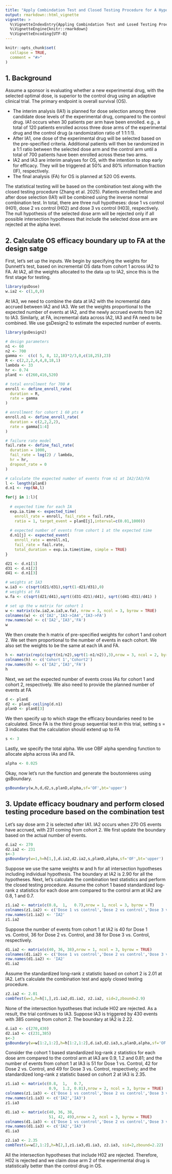 ```yaml
---
title: "Apply Combindation Test and Closed Testing Procedure for A Hypothetical Oncology Trial"
output: rmarkdown::html_vignette
vignette: >
  %\VignetteIndexEntry{Appling Combindation Test and Losed Testing Procedure for A Hypothetical Oncology Trial}
  %\VignetteEngine{knitr::rmarkdown}
  %\VignetteEncoding{UTF-8}
---
```


```r
knitr::opts_chunk$set(
  collapse = TRUE,
  comment = "#>"
)
```

## 1.  Background
Assume a sponsor is evaluating whether a new experimental drug, with the selected optimal dose, is superior to the control drug using an adaptive clinical trial. The primary endpoint is overall survival (OS). 

* The interim analysis (IA1) is planned for dose selection among three candidate dose levels of the experimental drug, compared to the control drug. IA1 occurs when 30 patients per arm have been enrolled. e.g., a total of 120 patients enrolled across three dose arms of the experimental drug and the control drug (a randomization ratio of 1:1:1:1).
*  After IA1, one dose of the experimental drug will be selected based on the pre-specified criteria. Additional patients will then be randomized in a 1:1 ratio between  the selected dose arm and the control arm until a total of 700 patients have been enrolled across these two arms.
*  IA2 and IA3 are interim analyses for OS, with the intention to stop early for efficacy. They will be triggered at 50% and 80% information fraction (IF), respectively.
 * The final analysis (FA) for OS is planned at 520 OS events. 

The statistical testing will be based on the combination test along with the closed testing procedure (Zhang et al. 2025). Patients enrolled before and after dose selection (IA1) will be combined using the inverse normal combination test. In total, there are three null hypotheses: dose 1 vs control (H01), dose 2 vs control (H02) and dose 3 vs control (H03), respectively. The null hypothesis of the selected dose arm will be rejected only if all possible intersection hypotheses that include the selected dose arm are rejected at the alpha level.

## 2.  Calculate OS efficacy boundary up to FA at the design satge 

First, let's set up the inputs. We begin by specifying the weights for Dunnett's test, based on incremental OS data from cohort 1 across IA2 to FA. At IA2, all the weights allocated to the data up to IA2, since this is the first stage for testing.    
```r
library(gsDose)
w.ia2 <- c(1,0,0)
```

At IA3, we need to combine the data at IA2 with the incremental data accrued between IA2 and IA3. We set the weights proportional to the expected number of events at IA2, and the newly accrued events from IA2 to IA3. Similarly, at FA, incremental data across IA2, IA3 and FA need to be combined. We use gsDesign2 to estimate the expected number of events.
```r
library(gsDesign2)

# design parameters
n1 <- 60
n2 <- 700
gamma <-  c(c( 5, 8, 12,18)*2/3,0,c(18,25),23)
R <- c(2,2,2,4,4,8,18,1)
lambda <- 33
hr <- 0.74
planE <- c(260,416,520)

# total enrollment for 700 #
enroll <- define_enroll_rate(
  duration = R,
  rate = gamma
)

# enrollment for cohort 1 60 pts #  
enroll.n1 <- define_enroll_rate(
  duration = c(2,2,2,2),
  rate = gamma[1:4]
)

# failure rate model
fail.rate <- define_fail_rate(
  duration = 1000,
  fail_rate = log(2) / lambda,
  hr = hr,
  dropout_rate = 0
)

# calculate the expected number of events from n1 at IA2/IA3/FA
l <- length(planE)
d.n1 <- rep(NA,l)

for(j in 1:l){
  
  # expected time for each IA
  exp.ia.time <- expected_time(
    enroll_rate = enroll, fail_rate = fail.rate,
    ratio = 1, target_event = planE[j],interval=c(0.01,1000))
  
  # expected number of events from cohort 1 at the expected time 
  d.n1[j] <- expected_event(
    enroll_rate = enroll.n1,
    fail_rate = fail.rate,
    total_duration = exp.ia.time$time, simple = TRUE)  
}

d21 <- d.n1[1]
d31 <- d.n1[2]
d41 <- d.n1[3]

# weights at IA3
w.ia3 <- c(sqrt(d21/d31),sqrt(1-d21/d31),0)
# weights at FA
w.fa <- c(sqrt(d21/d41),sqrt((d31-d21)/d41), sqrt((d41-d31)/d41) )

# set up the w matrix for cohort 1
w <- matrix(c(w.ia2,w.ia3,w.fa), nrow = 3, ncol = 3, byrow = TRUE)
colnames(w) <- c('IA2','IA3->IA4','IA3->FA')
row.names(w) <- c('IA2','IA3','FA')
w
```

We then create the h matrix of pre-specified weights for cohort 1 and cohort 2. We set them proportional to the number of events in each cohort. We also set the weights to be the same at each IA and FA.

```r
h <- matrix(rep(c(sqrt(n1/n2),sqrt(1-n1/n2)),3),nrow = 3, ncol = 2, byrow = TRUE)
colnames(h) <- c('Cohort 1','Cohort2')
row.names(h) <- c('IA2','IA3','FA')
h
```

Next, we set the expected number of events cross IAs for cohort 1 and cohort 2, respectively. We also need to provide the planned number of events at FA
```r
d <- planE 
d2 <- planE-ceiling(d.n1)
planD <- planE[3]
```
We then specify up to which stage the efficacy boundaries need to be calculated. Since FA is the third group sequential test in this trial, setting s = 3 indicates that the calculation should extend up to FA 
```r
s <- 3
```
Lastly, we specify the total alpha. We use OBF alpha spending function to allocate alpha across IAs and FA. 
```r
alpha <- 0.025
```
Okay, now let's run the function and generate the boutonnieres using gsBoundary. 
```r
gsBoundary(w,h,d,d2,s,planD,alpha,sf='OF',bt='upper')

```
## 3.  Update efficacy boudnary and perform closed testing procedure based on the combination test

Let's say dose arm 2 is selected after IA1. IA2 occurs when 270 OS events have accrued, with 231 coming from cohort 2. We first update the boundary based on the actual number of events.
```r
d.ia2 <- 270
d2.ia2 <- 231
s<-3
gsBoundary(w=1,h=h[1,],d.ia2,d2.ia2,s,planD,alpha,sf='OF',bt='upper')

```
Suppose we use the same weights w and h for all intersection hypotheses including individual hypothesis. The boundary at IA2 is 2.90 for all the hypotheses. Next, let's calculate the combination test statistics and perform the closed testing procedure. Assume the cohort 1 based standardized log-rank z statistics for each dose arm compared to the control arm at IA2 are 0.8, 1 and 0.7.  
```r
z1.ia2 <- matrix(c(0.8,  1,   0.7),nrow = 1, ncol = 3, byrow = T)
colnames(z1.ia2) <- c('Dose 1 vs control','Dose 2 vs control','Dose 3 vs control')
row.names(z1.ia2) <- 'IA2'
z1.ia2
```
Suppose the number of events from cohort 1 at IA2 is 40 for Dose 1 vs. Control, 36 for Dose 2 vs. Control, and 38 for Dose 3 vs. Control, respectively.
```r
d1.ia2 <- matrix(c(40, 36, 38),nrow = 1, ncol = 3, byrow = TRUE)
colnames(d1.ia2) <- c('Dose 1 vs control','Dose 2 vs control','Dose 3 vs control')
row.names(d1.ia2) <- 'IA2'
d1.ia2
```
Assume the standardized long-rank z statistic based on cohort 2 is 2.01 at IA2. Let's calculate the combination test and apply closed testing procedure. 
```r
z2.ia2 <- 2.01
combTest(w=1,h=h[1,],z1.ia2,d1.ia2, z2.ia2, sid=2,zbound=2.9)
```
None of the intersection hypotheses that include H02 are rejected. As a result, the trial continues to IA3. Suppose IA3 is triggered by 430 events with 385 coming from cohort 2. The boundary at IA2 is 2.22.
```r
d.ia3 <- c(270,430)
d2.ia3 <- c(231,385)
s<-3
gsBoundary(w=w[1:2,1:2],h=h[1:2,1:2],d.ia3,d2.ia3,s,planD,alpha,sf='OF',bt='upper')

```
Consider the cohort 1 based standardized log-rank z statistics for each dose arm compared to the control arm at IA3 are 0.9, 1.2 and 0.81; and the number of events from cohort 1 at IA3 is 51 for Dose 1 vs. Control, 42 for Dose 2 vs. Control, and 49 for Dose 3 vs. Control, respectively; and the standardized long-rank z statistic based on cohort 2 at IA3 is 2.35. 
```r
z1.ia3 <- matrix(c(0.8,  1,   0.7,
                   0.9,  1.2, 0.81),nrow = 2, ncol = 3, byrow = TRUE)
colnames(z1.ia3) <- c('Dose 1 vs control','Dose 2 vs control','Dose 3 vs control')
row.names(z1.ia3) <- c('IA2','IA3')
z1.ia3

d1.ia3 <- matrix(c(40, 36, 38,
                   51, 42, 49),nrow = 2, ncol = 3, byrow = TRUE)
colnames(d1.ia3) <- c('Dose 1 vs control','Dose 2 vs control','Dose 3 vs control')
row.names(d1.ia3) <- c('IA2','IA3')
d1.ia3

z2.ia3 <- 2.35
combTest(w=w[2,1:2],h=h[2,],z1.ia3,d1.ia3, z2.ia3, sid=2,zbound=2.22)
```
All the intersection hypotheses that include H02 are rejected. Therefore, H02 is rejected and we claim dose arm 2 of the experimental drug is statistically better than the control drug in OS.  
